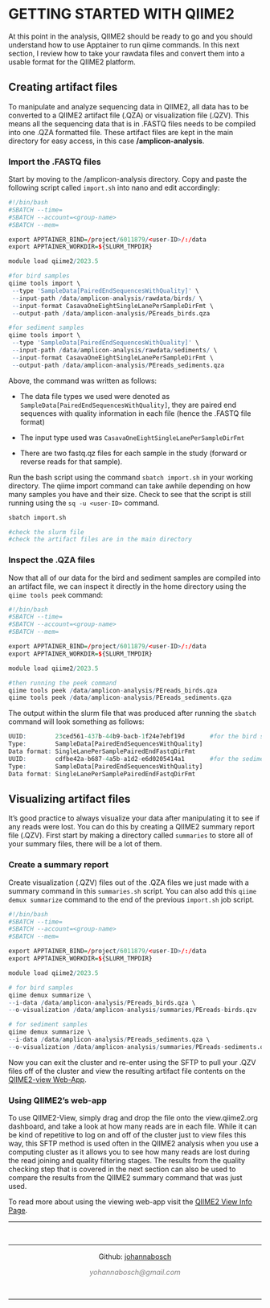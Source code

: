 # **GETTING STARTED WITH QIIME2**

At this point in the analysis, QIIME2 should be ready to go and you should understand how to use Apptainer to run qiime commands. In this next section, I review how to take your rawdata files and convert them into a usable format for the QIIME2 platform.

## **Creating artifact files**

To manipulate and analyze sequencing data in QIIME2, all data has to be converted to a QIIME2 artifact file (.QZA) or visualization file (.QZV). This means all the sequencing data that is in .FASTQ files needs to be compiled into one .QZA formatted file. These artifact files are kept in the main directory for easy access, in this case **/amplicon-analysis**.

### Import the .FASTQ files
Start by moving to the /amplicon-analysis directory. 
Copy and paste the following script called `import.sh` into nano and edit accordingly:
```r
#!/bin/bash
#SBATCH --time=
#SBATCH --account=<group-name>
#SBATCH --mem=

export APPTAINER_BIND=/project/6011879/<user-ID>/:/data
export APPTAINER_WORKDIR=${SLURM_TMPDIR}

module load qiime2/2023.5

#for bird samples
qiime tools import \
 --type 'SampleData[PairedEndSequencesWithQuality]' \
 --input-path /data/amplicon-analysis/rawdata/birds/ \
 --input-format CasavaOneEightSingleLanePerSampleDirFmt \
 --output-path /data/amplicon-analysis/PEreads_birds.qza

#for sediment samples
qiime tools import \
 --type 'SampleData[PairedEndSequencesWithQuality]' \
 --input-path /data/amplicon-analysis/rawdata/sediments/ \
 --input-format CasavaOneEightSingleLanePerSampleDirFmt \
 --output-path /data/amplicon-analysis/PEreads_sediments.qza

```



Above, the command was written as follows:

* The data file types we used were denoted as `SampleData[PairedEndSequencesWithQuality]`, they are paired end sequences with quality information in each file (hence the .FASTQ file format)

* The input type used was `CasavaOneEightSingleLanePerSampleDirFmt`

* There are two fastq.qz files for each sample in the study (forward or reverse reads for that sample).

Run the bash script using the command `sbatch import.sh` in your working directory. The qiime import command can take awhile depending on how many samples you have and their size. Check to see that the script is still running using the `sq -u <user-ID>` command. 

```r
sbatch import.sh

#check the slurm file
#check the artifact files are in the main directory
```

### Inspect the .QZA files 

Now that all of our data for the bird and sediment samples are compiled into an artifact file, we can inspect it directly in the home directory using the `qiime tools peek` command:
```r
#!/bin/bash
#SBATCH --time=
#SBATCH --account=<group-name>
#SBATCH --mem=

export APPTAINER_BIND=/project/6011879/<user-ID>/:/data
export APPTAINER_WORKDIR=${SLURM_TMPDIR}

module load qiime2/2023.5

#then running the peek command
qiime tools peek /data/amplicon-analysis/PEreads_birds.qza
qiime tools peek /data/amplicon-analysis/PEreads_sediments.qza
```

The output within the slurm file that was produced after running the `sbatch` command will look something as follows:
```r
UUID:        23ced561-437b-44b9-bacb-1f24e7ebf19d       #for the bird samples
Type:        SampleData[PairedEndSequencesWithQuality]
Data format: SingleLanePerSamplePairedEndFastqDirFmt
UUID:        cdfbe42a-b687-4a5b-a1d2-e6d0205414a1       #for the sediment samples
Type:        SampleData[PairedEndSequencesWithQuality]
Data format: SingleLanePerSamplePairedEndFastqDirFmt
```

## **Visualizing artifact files**
It's good practice to always visualize your data after manipulating it to see if any reads were lost. You can do this by creating a QIIME2 summary report file (.QZV). First start by making a directory called `summaries` to store all of your summary files, there will be a lot of them.

### Create a summary report
Create visualization (.QZV) files out of the .QZA files we just made with a summary command in this `summaries.sh` script. You can also add this `qiime demux summarize` command to the end of the previous `import.sh` job script.

```r
#!/bin/bash
#SBATCH --time=
#SBATCH --account=<group-name>
#SBATCH --mem=

export APPTAINER_BIND=/project/6011879/<user-ID>/:/data
export APPTAINER_WORKDIR=${SLURM_TMPDIR}

module load qiime2/2023.5

# for bird samples
qiime demux summarize \
--i-data /data/amplicon-analysis/PEreads_birds.qza \
--o-visualization /data/amplicon-analysis/summaries/PEreads-birds.qzv

# for sediment samples
qiime demux summarize \
--i-data /data/amplicon-analysis/PEreads_sediments.qza \
--o-visualization /data/amplicon-analysis/summaries/PEreads-sediments.qzv
```

Now you can exit the cluster and re-enter using the SFTP to pull your .QZV files off of the cluster and view the resulting artifact file contents on the [QIIME2-view Web-App](view.qiime2.org). 

### Using QIIME2's web-app

To use QIIME2-View, simply drag and drop the file onto the view.qiime2.org dashboard, and take a look at how many reads are in each file. While it can be kind of repetitive to log on and off of the cluster just to view files this way, this SFTP method is used often in the QIIME2 analysis when you use a computing cluster as it allows you to see how many reads are lost during the read joining and quality filtering stages. The results from the quality checking step that is covered in the next section can also be used to compare the results from the QIIME2 summary command that was just used.

To read more about using the viewing web-app visit the [QIIME2 View Info Page](https://view.qiime2.org/about).

___

&nbsp;
<hr />
<p style="text-align: center;">Github: [johannabosch](https://github.com/johannabosch) </a></p>
<p style="text-align: center;"><span style="color: #808080;"><em>yohannabosch@gmail.com</em></span></p>

<!-- Add icon library -->
<link rel="stylesheet" href="https://cdnjs.cloudflare.com/ajax/libs/font-awesome/4.7.0/css/font-awesome.min.css">

<!-- Add font awesome icons -->
<p style="text-align: center;">
    <a href="https://www.instagram.com/yohannabosch/" class="fa fa-instagram"></a>
    <a href="https://www.linkedin.com/in/yan-holtz-2477534a/" class="fa fa-linkedin"></a>
    <a href="https://github.com/johannabosch/" class="fa fa-github"></a>
</p>

&nbsp;

___